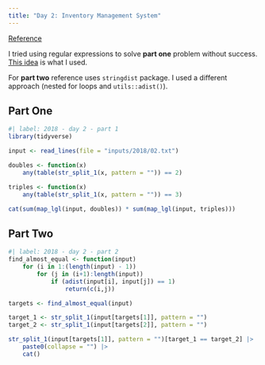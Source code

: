 ```yaml
---
title: "Day 2: Inventory Management System"
---
```


[Reference](https://adventofcode.com/2018/day/2)

::: {.callout-note}
I tried using regular expressions to solve **part one** problem without success.
[This idea](https://emilhvitfeldt.github.io/rstats-adventofcode/2018.html?panelset=day-2) is what I used.

For **part two** reference uses `stringdist` package. I used a different
approach (nested for loops and `utils::adist()`).
:::

## Part One

```r
#| label: 2018 - day 2 - part 1
library(tidyverse)

input <- read_lines(file = "inputs/2018/02.txt")

doubles <- function(x)
    any(table(str_split_1(x, pattern = "")) == 2)

triples <- function(x)
    any(table(str_split_1(x, pattern = "")) == 3)

cat(sum(map_lgl(input, doubles)) * sum(map_lgl(input, triples)))
```

## Part Two

```r
#| label: 2018 - day 2 - part 2
find_almost_equal <- function(input)
    for (i in 1:(length(input) - 1))
        for (j in (i+1):length(input))
            if (adist(input[i], input[j]) == 1)
                return(c(i,j))

targets <- find_almost_equal(input)

target_1 <- str_split_1(input[targets[1]], pattern = "")
target_2 <- str_split_1(input[targets[2]], pattern = "")

str_split_1(input[targets[1]], pattern = "")[target_1 == target_2] |> 
    paste0(collapse = "") |> 
    cat()
```
